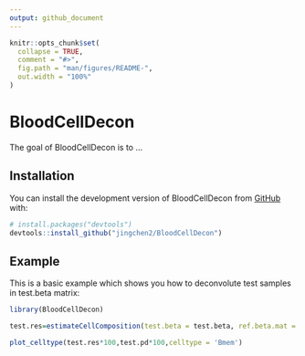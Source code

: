 ```yaml
---
output: github_document
---
```


<!-- README.md is generated from README.Rmd. Please edit that file -->

```r
knitr::opts_chunk$set(
  collapse = TRUE,
  comment = "#>",
  fig.path = "man/figures/README-",
  out.width = "100%"
)
```

# BloodCellDecon

<!-- badges: start -->
<!-- badges: end -->

The goal of BloodCellDecon is to ...

## Installation

You can install the development version of BloodCellDecon from [GitHub](https://github.com/) with:

``` r
# install.packages("devtools")
devtools::install_github("jingchen2/BloodCellDecon")
```

## Example

This is a basic example which shows you how to deconvolute test samples in test.beta matrix:

```r
library(BloodCellDecon)

test.res=estimateCellComposition(test.beta = test.beta, ref.beta.mat = ref.projection.EPIC$ref.beta.mat,projection = ref.projection.EPIC$projection, n.PC = 20,extended = F)

plot_celltype(test.res*100,test.pd*100,celltype = 'Bmem')
```

